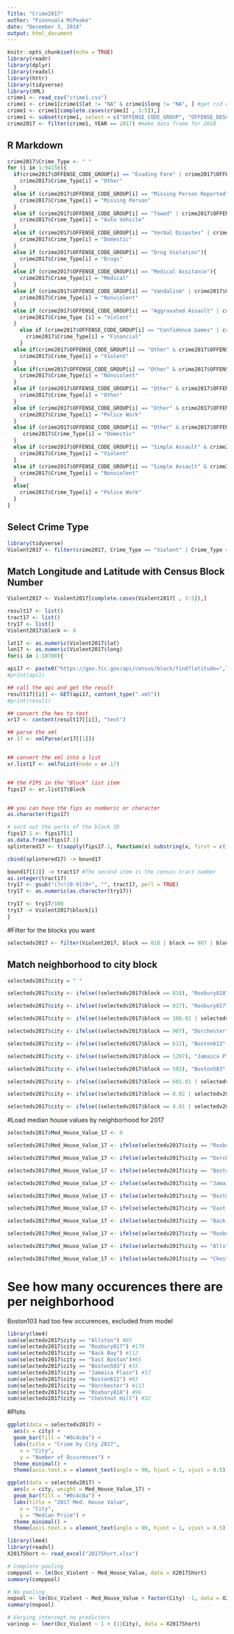 ```yaml
---
Title: "Crime2017"
author: "Fionnuala McPeake"
date: "December 3, 2018"
output: html_document
---
```


```r
knitr::opts_chunk$set(echo = TRUE)
library(readr)
library(dplyr)
library(readxl)
library(httr)
library(tidyverse)
library(XML)
crime1 <- read_csv("crime1.csv")
crime1 <- crime1[crime1$lat != "NA" & crime1$long != "NA", ] #get rid of rows with "NA"" for lat or long
crime1 <- crime1[complete.cases(crime1[ , 3:5]),]
crime1 <- subset(crime1, select = c("OFFENSE_CODE_GROUP", "OFFENSE_DESCRIPTION", "YEAR", "lat", "long")) #Drop variables that I don't need
crime2017 <- filter(crime1, YEAR == 2017) #make data frame for 2018 
```

## R Markdown

```r
crime2017$Crime_Type <- " "
for (i in 1:94150){
  if(crime2017$OFFENSE_CODE_GROUP[i] == "Evading Fare" | crime2017$OFFENSE_CODE_GROUP[i] =="Ballistics"| crime2017$OFFENSE_CODE_GROUP[i] =="Other Burglary"| crime2017$OFFENSE_CODE_GROUP[i] =="Fire Related Reports"| crime2017$OFFENSE_CODE_GROUP[i] =="Commercial Burglary" | crime2017$OFFENSE_CODE_GROUP[i] == "Violations" | crime2017$OFFENSE_CODE_GROUP[i] == "Firearm Discovery" | crime2017$OFFENSE_CODE_GROUP[i] == "Assembly or Gathering Violations" | crime2017$OFFENSE_CODE_GROUP[i] == "Firearm Violations" | crime2017$OFFENSE_CODE_GROUP[i] == "Disorderly Conduct" | crime2017$OFFENSE_CODE_GROUP[i] == "Landlord/Tenant Disputes" | crime2017$OFFENSE_CODE_GROUP[i] == "Aircraft" | crime2017$OFFENSE_CODE_GROUP[i] == "License Violation" | crime2017$OFFENSE_CODE_GROUP[i] == "Explosives") {
    crime2017$Crime_Type[i] = "Other"
  }
  else if (crime2017$OFFENSE_CODE_GROUP[i] == "Missing Person Reported" | crime2017$OFFENSE_CODE_GROUP[i] == "Missing Person Located"){
    crime2017$Crime_Type[i] = "Missing Person"
  }
  else if (crime2017$OFFENSE_CODE_GROUP[i] == "Towed" | crime2017$OFFENSE_CODE_GROUP[i] == "Auto Theft Recovery" | crime2017$OFFENSE_CODE_GROUP[i] == "License Plate Related Incidents" | crime2017$OFFENSE_CODE_GROUP[i] == "Auto Theft"){
    crime2017$Crime_Type[i] = "Auto Vehicle"
  }
  else if (crime2017$OFFENSE_CODE_GROUP[i] == "Verbal Disputes" | crime2017$OFFENSE_CODE_GROUP[i] == "Harassment" | crime2017$OFFENSE_CODE_GROUP[i] == "Liquor Violation" | crime2017$OFFENSE_CODE_GROUP[i] ==  "Operating Under the Influence" | crime2017$OFFENSE_CODE_GROUP[i] == "Phone Call Complaints" | crime2017$OFFENSE_CODE_GROUP[i] == "Prostitution" | crime2017$OFFENSE_CODE_GROUP[i] == "Disorderly Conduct" ){
    crime2017$Crime_Type[i] = "Domestic"
  }
  else if (crime2017$OFFENSE_CODE_GROUP[i] == "Drug Violation"){
    crime2017$Crime_Type[i] = "Drugs"
  }
  else if (crime2017$OFFENSE_CODE_GROUP[i] == "Medical Assitance"){
    crime2017$Crime_Type[i] = "Medical"
  }
  else if (crime2017$OFFENSE_CODE_GROUP[i] == "Vandalism" | crime2017$OFFENSE_CODE_GROUP[i] == "Property Related Damage" | crime2017$OFFENSE_CODE_GROUP[i] == "Burglary- No Property Taken" | crime2017$OFFENSE_CODE_GROUP[i] == "Larceny" | crime2017$OFFENSE_CODE_GROUP[i] == "Larceny From Motor Vehicle" | crime2017$OFFENSE_CODE_GROUP[i] == "Residental Burglary" ){
    crime2017$Crime_Type[i] = "Nonviolent"
  }
  else if (crime2017$OFFENSE_CODE_GROUP[i] == "Aggravated Assault" | crime2017$OFFENSE_CODE_GROUP[i] == "Arson" | crime2017$OFFENSE_CODE_GROUP[i] == "Offenses Against Child/Family" | crime2017$OFFENSE_CODE_GROUP[i] == "Criminal Harassment" | crime2017$OFFENSE_CODE_GROUP[i] == "Biological Threat" | crime2017$OFFENSE_CODE_GROUP[i] == "HUMAN TRAFFICKING" | crime2017$OFFENSE_CODE_GROUP[i] == "Restraining Order Violation" | crime2017$OFFENSE_CODE_GROUP[i] == "Robbery" | crime2017$OFFENSE_CODE_GROUP[i] == "Home Invastion" | crime2017$OFFENSE_CODE_GROUP[i] == "Homicide" | crime2017$OFFENSE_CODE_GROUP[i] == "Manslaughter" | crime2017$OFFENSE_CODE_GROUP[i] == "HUMAN TRAFFICKING- INVOLUNRARY SERVITUDE") {
    crime2017$Crime_Type [i] = "Violent"
  }
    else if (crime2017$OFFENSE_CODE_GROUP[i] == "Confidence Games" | crime2017$OFFENSE_CODE_GROUP[i] == "Gambling" | crime2017$OFFENSE_CODE_GROUP[i] == "Fraud" | crime2017$OFFENSE_CODE_GROUP[i] == "Embezzlement" | crime2017$OFFENSE_CODE_GROUP[i] == "Counterfiting" ){
      crime2017$Crime_Type[i] = "Financial"
    }
  else if(crime2017$OFFENSE_CODE_GROUP[i] == "Other" & crime2017$OFFENSE_DESCRIPTION[i] == "THREATS TO DO BODILY HARM" | crime2017$OFFENSE_DESCRIPTION[i] == "INTIMIDATING WITNESS" | crime2017$OFFENSE_DESCRIPTION[i] == "KIDNAPPING/CUSTODIAL KIDNAPPING" | crime2017$OFFENSE_DESCRIPTION[i] == "ANIMAL ABUSE" | crime2017$OFFENSE_DESCRIPTION[i] == "ABDUCTION - INTICING" | crime2017$OFFENSE_DESCRIPTION[i] == "KIDNAPPING - ENTICING OR ATTEMPTED" | crime2017$OFFENSE_DESCRIPTION[i] == "CUSTODIAL KIDNAPPING"){
    crime2017$Crime_Type[i] = "Violent"
  }
  else if(crime2017$OFFENSE_CODE_GROUP[i] == "Other" & crime2017$OFFENSE_DESCRIPTION[i] == "TRESPASSING"){
    crime2017$Crime_Type[i] = "Nonviolent"
  }
  else if (crime2017$OFFENSE_CODE_GROUP[i] == "Other" & crime2017$OFFENSE_DESCRIPTION[i] == "VAL - VIOLATION OF AUTO LAW - OTHER" | crime2017$OFFENSE_DESCRIPTION[i] == "OTHER OFFENSE" | crime2017$OFFENSE_DESCRIPTION[i] == "DANGEROUS OR HAZARDOUS CONDITION" | crime2017$OFFENSE_DESCRIPTION[i] == "OBSCENE MATERIALS - PORNOGRAPHY" | crime2017$OFFENSE_DESCRIPTION[i] == "POSSESSION OF BURGLARIOUS TOOLS" | crime2017$OFFENSE_DESCRIPTION[i] == "VIOLATION - CITY ORDINANCE" | crime2017$OFFENSE_DESCRIPTION[i] == "WEAPON - OTHER - OTHER VIOLATION" | crime2017$OFFENSE_DESCRIPTION[i] == "PROPERTY - CONCEALING LEASED" | crime2017$OFFENSE_DESCRIPTION[i] == "VIOLATION - CITY ORDINANCE CONSTRUCTION PERMIT" | crime2017$OFFENSE_DESCRIPTION[i] =="VIOLATION - HAWKER AND PEDDLER"){
    crime2017$Crime_Type[i] = "Other"
  }
  else if (crime2017$OFFENSE_CODE_GROUP[i] == "Other" & crime2017$OFFENSE_DESCRIPTION[i] == "REPORT AFFECTING OTHER DEPTS." | crime2017$OFFENSE_DESCRIPTION[i] == "INVESTIGATION FOR ANOTHER AGENCY"){
    crime2017$Crime_Type[i] = "Police Work"
  }
  else if (crime2017$OFFENSE_CODE_GROUP[i] == "Other" & crime2017$OFFENSE_DESCRIPTION[i] == "EXTORTION OR BLACKMAIL"){
     crime2017$Crime_Type[i] = "Domestic"
  }
  else if (crime2017$OFFENSE_CODE_GROUP[i] == "Simple Assault" & crime2017$OFFENSE_DESCRIPTION[i] == "ASSAULT SIMPLE - BATTERY" | crime2017$OFFENSE_DESCRIPTION[i] == "A&B ON POLICE OFFICER" | crime2017$OFFENSE_DESCRIPTION[i] == "ASSAULT & BATTERY"){
    crime2017$Crime_Type[i] = "Violent"
  }
  else if (crime2017$OFFENSE_CODE_GROUP[i] == "Simple Assault" & crime2017$OFFENSE_DESCRIPTION[i] == "ASSAULT - SIMPLE"){
    crime2017$Crime_Type[i] = "Nonviolent"
  }
  else{
    crime2017$Crime_Type[i] = "Police Work"
  }
}

```

## Select Crime Type

```r
library(tidyverse)
Violent2017 <- filter(crime2017, Crime_Type == "Violent" | Crime_Type == "Drugs" | Crime_Type == "Domestic")
```

## Match Longitude and Latitude with Census Block Number
```r
Violent2017 <- Violent2017[complete.cases(Violent2017[ , 3:5]),]

result17 <- list()
tract17 <- list()
try17 <- list()
Violent2017$block <- 0

lat17 <- as.numeric(Violent2017$lat)
lon17 <- as.numeric(Violent2017$long)
for(i in 1:10708){

api17 <- paste0("https://geo.fcc.gov/api/census/block/find?latitude=",lat17[i],"&longitude=",lon17[i],"&showall=true&format=xml")
#print(api1)

## call the api and get the result
result17[[i]] <- GET(api17, content_type(".xml"))
#print(result)

## convert the hex to text
xr17 <- content(result17[[i]], "text")

## parse the xml
xr.17 <- xmlParse(xr17[[1]]) 


## convert the xml into a list
xr.list17 <- xmlToList(node = xr.17)


## the FIPS in the "Block" list item
fips17 <- xr.list17$Block


## you can have the fips as numberic or character
as.character(fips17)

# sort out the parts of the block ID
fips17.1 <- fips17[1] 
as.data.frame(fips17.1)
splintered17 <- t(sapply(fips17.1, function(x) substring(x, first = c(1,6,12), last = c(5,11,15)))) 

cbind(splintered17) -> bound17

bound17[[2]] -> tract17 #The second item is the census tract number
as.integer(tract17)
try17 <- gsub("(?<![0-9])0+", "", tract17, perl = TRUE)
try17 <- as.numeric(as.character(try17))

try17 <- try17/100
try17 -> Violent2017$block[i]
}

```


#Filter for the blocks you want
```r
selectedv2017 <- filter(Violent2017, block == 818 | block == 907 | block == 612| block == 1207 |  block == 503 | block == 108.02 | block == 108.01 | block == 107.02 | block == 817 | block == 8.02 | block == 8.03 | block == 601.01 | block == 602 | block == 605.01| block == 4.02 | block == 4.01)
```

## Match neighborhood to city block
```r
selectedv2017$city = " "

selectedv2017$city <- ifelse((selectedv2017$block == 818), "Roxbury818", selectedv2017$city)

selectedv2017$city <- ifelse((selectedv2017$block == 817), "Roxbury817", selectedv2017$city)

selectedv2017$city <- ifelse((selectedv2017$block == 108.02 | selectedv2017$block == 108.01 | selectedv2017$block == 107.02), "Back Bay", selectedv2017$city)

selectedv2017$city <- ifelse((selectedv2017$block == 907), "Dorchester", selectedv2017$city)

selectedv2017$city <- ifelse((selectedv2017$block == 612), "Boston612", selectedv2017$city)

selectedv2017$city <- ifelse((selectedv2017$block == 1207), "Jamaica Plain", selectedv2017$city)

selectedv2017$city <- ifelse((selectedv2017$block == 503), "Boston503", selectedv2017$city)

selectedv2017$city <- ifelse((selectedv2017$block == 601.01 | selectedv2017$block == 602 | selectedv2017$block == 605.01), "East Boston", selectedv2017$city)

selectedv2017$city <- ifelse((selectedv2017$block == 8.02 | selectedv2017$block == 8.03), "Allston", selectedv2017$city)

selectedv2017$city <- ifelse((selectedv2017$block == 4.01 | selectedv2017$block == 4.02), "Chestnut Hill", selectedv2017$city)

```


#Load median house values by neighborhood for 2017
```r
selectedv2017$Med_House_Value_17 <- 0

selectedv2017$Med_House_Value_17 <- ifelse(selectedv2017$city == "Roxbury818", 432309, selectedv2017$Med_House_Value_17)

selectedv2017$Med_House_Value_17 <- ifelse(selectedv2017$city == "Dorchester", 452725, selectedv2017$Med_House_Value_17)

selectedv2017$Med_House_Value_17 <- ifelse(selectedv2017$city == "Boston612", 658485, selectedv2017$Med_House_Value_17)

selectedv2017$Med_House_Value_17 <- ifelse(selectedv2017$city == "Jamaica Plain", 577081, selectedv2017$Med_House_Value_17)

selectedv2017$Med_House_Value_17 <- ifelse(selectedv2017$city == "Boston503", 429069, selectedv2017$Med_House_Value_17)

selectedv2017$Med_House_Value_17 <- ifelse(selectedv2017$city == "East Boston", 656485, selectedv2017$Med_House_Value_17)

selectedv2017$Med_House_Value_17 <- ifelse(selectedv2017$city == "Back Bay", 1100193, selectedv2017$Med_House_Value_17)

selectedv2017$Med_House_Value_17 <- ifelse(selectedv2017$city == "Roxbury817", 409245, selectedv2017$Med_House_Value_17)

selectedv2017$Med_House_Value_17 <- ifelse(selectedv2017$city == "Allston", 466603, selectedv2017$Med_House_Value_17)

selectedv2017$Med_House_Value_17 <- ifelse(selectedv2017$city == "Chestnut Hill", 429700, selectedv2017$Med_House_Value_17)
```

# See how many occurences there are per neighborhood

Boston103 had too few occurences, excluded from model
```r
library(lme4)
sum(selectedv2017$city == "Allston") #85
sum(selectedv2017$city == "Roxbury817") #179
sum(selectedv2017$city == "Back Bay") #112
sum(selectedv2017$city == "East Boston")#65
sum(selectedv2017$city == "Boston503") #35
sum(selectedv2017$city == "Jamaica Plain") #17
sum(selectedv2017$city == "Boston612") #63
sum(selectedv2017$city == "Dorchester") #113
sum(selectedv2017$city == "Roxbury818") #96
sum(selectedv2017$city == "Chestnut Hill") #32
```

#Plots
```r
ggplot(data = selectedv2017) +
  aes(x = city) +
  geom_bar(fill = "#0c4c8a") +
  labs(title = "Crime by City 2017",
    x = "City",
    y = "Number of Occurences") +
  theme_minimal() +
  theme(axis.text.x = element_text(angle = 90, hjust = 1, vjust = 0.5))

ggplot(data = selectedv2017) +
  aes(x = city, weight = Med_House_Value_17) +
  geom_bar(fill = "#0c4c8a") +
  labs(title = "2017 Med. House Value",
    x = "City",
    y = "Median Price") +
  theme_minimal() +
  theme(axis.text.x = element_text(angle = 90, hjust = 1, vjust = 0.5))
```

```r
library(lme4)
library(readxl)
X2017Short <- read_excel("2017Short.xlsx")

# Complete pooling
comppool <- lm(Occ_Violent ~ Med_House_Value, data = X2017Short)
summary(comppool)

# No pooling
nopool <- lm(Occ_Violent ~ Med_House_Value + factor(City) -1, data = X2017Short)
summary(nopool)

# Varying intercept no predictors
varinop <- lmer(Occ_Violent ~ 1 + (1|City), data = X2017Short) 

```
